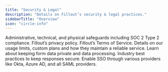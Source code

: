 ```yaml
---
title: "Security & Legal"
description: "Details on Fillout’s security & legal practices."
sidebarTitle: "Overview"
icon: "circle-info"
---
```


<CardGroup cols={2}>
  <Card title="Security at Fillout" icon="shield-halved" iconType="regular" color="#FFC738" href="/help/security">
    Administrative, technical, and physical safeguards including SOC 2 Type 2 compliance.
  </Card>
  <Card title="Privacy policy" icon="lock" iconType="regular" color="#FFC738" href="/help/privacy-policy">
    Fillout’s privacy policy.
  </Card>
  <Card title="Terms of service" icon="file-contract" iconType="regular" color="#FFC738" href="/help/terms-of-service">
    Fillout’s Terms of Service.
  </Card>
  <Card title="Fair use policy" icon="thumbs-up" iconType="regular" color="#FFC738" href="/help/fair-use-policy">
    Details on our usage limits, custom plans and how they maintain a reliable service.
  </Card>
  <Card title="Fillout and GDPR-Compliant Forms" icon="camera-security" iconType="regular" color="#FFC738" href="/help/gdpr">
    Learn about keeping form data private and data processing.
  </Card>
  <Card title="Encrypted forms" icon="key" iconType="regular" color="#FFC738" href="/help/encrypted-forms">
    Industry best practices to keep responses secure.
  </Card>
  <Card title="SAML Single Sign On" icon="shield-keyhole" iconType="regular" color="#FFC738" href="/help/saml-sso">
    Enable SSO through various providers like Okta, Azure AD, and all SAML providers.
  </Card>
</CardGroup>